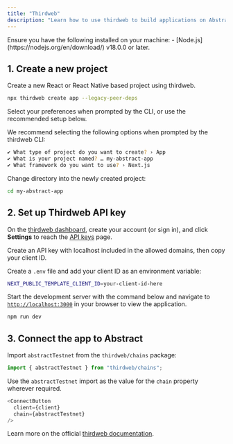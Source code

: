 ```yaml
---
title: "Thirdweb"
description: "Learn how to use thirdweb to build applications on Abstract"
---
```


<Accordion title="Prerequisites">
  Ensure you have the following installed on your machine:
  - [Node.js](https://nodejs.org/en/download/) v18.0.0 or later.
</Accordion>


## 1. Create a new project

Create a new React or React Native based project using thirdweb.

```bash
npx thirdweb create app --legacy-peer-deps
```

Select your preferences when prompted by the CLI, or use the recommended setup below.

<Accordion title="Recommended application setup">
  We recommend selecting the following options when prompted by the thirdweb CLI:

```bash
✔ What type of project do you want to create? › App
✔ What is your project named? … my-abstract-app
✔ What framework do you want to use? › Next.js
```
</Accordion>

Change directory into the newly created project:

```bash
cd my-abstract-app
```

## 2. Set up Thirdweb API key

On the [thirdweb dashboard](https://thirdweb.com/dashboard), create your 
account (or sign in), and click **Settings** to reach the 
[API keys](https://thirdweb.com/dashboard/settings/api-keys) page.

Create an API key with localhost included in the allowed domains, then copy your client ID.

Create a `.env` file and add your client ID as an environment variable:

```bash
NEXT_PUBLIC_TEMPLATE_CLIENT_ID=your-client-id-here
```

Start the development server with the command below and navigate to [`http://localhost:3000`](http://localhost:3000) in your browser to view the application.

```bash
npm run dev
```

## 3. Connect the app to Abstract

Import `abstractTestnet` from the `thirdweb/chains` package:

```javascript
import { abstractTestnet } from "thirdweb/chains";
```

Use the `abstractTestnet` import as the value for the `chain` property wherever required.

```javascript
<ConnectButton
  client={client}
  chain={abstractTestnet}
/>
```

Learn more on the official [thirdweb documentation](https://portal.thirdweb.com/react/v5).